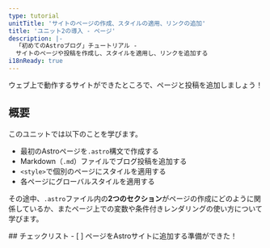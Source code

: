 ```yaml
---
type: tutorial
unitTitle: 'サイトのページの作成、スタイルの適用、リンクの追加'
title: 'ユニット2の導入 - ページ'
description: |-
  「初めてのAstroブログ」チュートリアル -
  サイトのページや投稿を作成し、スタイルを適用し、リンクを追加する
i18nReady: true
---
```



ウェブ上で動作するサイトができたところで、ページと投稿を追加しましょう！

## 概要

このユニットでは以下のことを学びます。
- 最初のAstroページを`.astro`構文で作成する
- Markdown（`.md`）ファイルでブログ投稿を追加する
- `<style>`で個別のページにスタイルを適用する
- 各ページにグローバルスタイルを適用する

その途中、`.astro`ファイル内の**2つのセクション**がページの作成にどのように関係しているか、またページ上での変数や条件付きレンダリングの使い方について学びます。

<Box icon="check-list">
## チェックリスト

<Checklist>
- [ ] ページをAstroサイトに追加する準備ができた！
</Checklist>
</Box>
